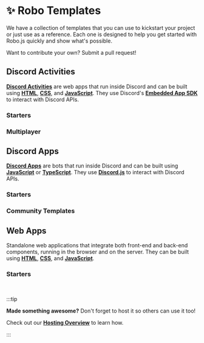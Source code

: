
# ✨ Robo Templates

We have a collection of templates that you can use to kickstart your project or just use as a reference. Each one is designed to help you get started with Robo.js quickly and show what's possible.

Want to contribute your own? Submit a pull request!

<CardContainer>
	<Card
		href="https://github.com/Wave-Play/robo.js/blob/main/CONTRIBUTING.md"
		title="📝 Contributing"
		description="How to contribute to Robo.js"
	/>
</CardContainer>

## Discord Activities

**[Discord Activities](../discord-activities/getting-started)** are web apps that run inside Discord and can be built using **[HTML](https://developer.mozilla.org/en-US/docs/Web/HTTP)**, **[CSS](https://developer.mozilla.org/en-US/docs/Web/CSS)**, and **[JavaScript](https://developer.mozilla.org/en-US/docs/Web/JavaScript)**. They use Discord's **[Embedded App SDK](https://github.com/discord/embedded-app-sdk/)** to interact with Discord APIs.

### Starters

<CardContainer>
	<Card
		href="https://github.com/Wave-Play/robo.js/tree/main/templates/starter-app-js-react"
		title="🔗 Starter React (JS)"
		description="A basic JavaScript template using React."
	/>
	<Card
		href="https://github.com/Wave-Play/robo.js/tree/main/templates/starter-app-ts-react"
		title="🔗 Starter React (TS)"
		description="A basic TypeScript template using React."
	/>
	<Card
		href="https://github.com/Wave-Play/robo.js/tree/main/templates/starter-activity-javascript"
		title="🔗 Starter Vanilla (JS)"
		description="A basic JavaScript template without any frameworks."
	/>
	<Card
		href="https://github.com/Wave-Play/robo.js/tree/main/templates/starter-activity-typescript"
		title="🔗 Starter Vanilla (TS)"
		description="A basic TypeScript template without any frameworks."
	/>
</CardContainer>

### Multiplayer

<CardContainer>
	<Card
		href="https://github.com/Wave-Play/robo.js/tree/main/templates/activity-ts-colyseus-react"
		title="🔗 Multiplayer Colyseus (TS)"
		description="A simplified TypeScript template using Colyseus."
	/>
</CardContainer>

## Discord Apps

**[Discord Apps](../discord-bots/getting-started)** are bots that run inside Discord and can be built using **[JavaScript](https://developer.mozilla.org/en-US/docs/Web/JavaScript)** or **[TypeScript](https://www.typescriptlang.org/)**. They use **[Discord.js](https://discord.js.org/)** to interact with Discord APIs.

### Starters

<CardContainer>
	<Card
		href="https://github.com/Wave-Play/robo.js/tree/main/templates/starter-bot-javascript"
		title="🔗 Starter (JS)"
		description="A basic JavaScript bot using Robo.js."
	/>
	<Card
		href="https://github.com/Wave-Play/robo.js/tree/main/templates/starter-bot-typescript"
		title="🔗 Starter (TS)"
		description="A basic TypeScript bot using Robo.js."
	/>
</CardContainer>

### Community Templates

<CardContainer>
	<Card
		href="https://github.com/Wave-Play/robo.js/tree/main/templates/economy-bot"
		title="🔗 Economy (TS)"
		description="An economy bot using Robo.js."
	/>
</CardContainer>

## Web Apps

Standalone web applications that integrate both front-end and back-end components, running in the browser and on the server. They can be built using **[HTML](https://developer.mozilla.org/en-US/docs/Web/HTTP)**, **[CSS](https://developer.mozilla.org/en-US/docs/Web/CSS)**, and **[JavaScript](https://developer.mozilla.org/en-US/docs/Web/JavaScript)**.

### Starters

<CardContainer>
	<Card
		href="https://github.com/Wave-Play/robo.js/tree/main/templates/starter-webapp-javascript"
		title="🔗 Starter (JS)"
		description="A basic JavaScript web app using Robo.js."
	/>
	<Card
		href="https://github.com/Wave-Play/robo.js/tree/main/templates/starter-webapp-typescript"
		title="🔗 Starter (TS)"
		description="A basic TypeScript web app using Robo.js."
	/>
</CardContainer>

<br />

:::tip

**Made something awesome?** Don't forget to host it so others can use it too!

Check out our **[Hosting Overview](../hosting/overview)** to learn how.

:::
